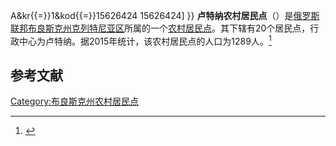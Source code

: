 {{Infobox Settlement
| official_name = 卢特纳农村居民点
| native_name = Лутенское сельское поселение
| settlement_type = [[农村居民点|农村居民点]]
| subdivision_type = [[国家|国家]]
| subdivision_type1 = [[州_(俄罗斯)|州]]
| subdivision_type2 = [[区_(苏联)|区]]
| subdivision_name = {{RUS}}
| subdivision_name1 = [[布良斯克州|布良斯克州]]
| subdivision_name2 = [[克列特尼亚区|克列特尼亚区]]
| seat_type = 行政中心
| seat = 卢特纳
| population_as_of=2015
| population_footnotes = <ref name=stat />
| population_total = 1289
| coordinates_display = inline,title
| latd =  | latm =  | lats =  | latNS = N
| longd =  | longm =  | longs =  | longEW = E
| timezone = [[莫斯科时间|MSK]]
| utc_offset = +3
| blank_name = [[俄罗斯市政土地区划代码|OKTMO编码]]
| blank_info = [http://classif.spb.ru/classificators/view/tma.php?st{{=}}A&kr{{=}}1&kod{{=}}15626424 15626424]
}}
'''卢特纳农村居民点'''（{{lang-ru|Лутенское сельское поселение}}）是[[俄罗斯联邦|俄罗斯联邦]][[布良斯克州|布良斯克州]][[克列特尼亚区|克列特尼亚区]]所属的一个[[农村居民点|农村居民点]]。其下辖有20个居民点，行政中心为卢特纳。据2015年统计，该农村居民点的人口为1289人。<ref name=stat>{{cite web |url=http://www.gks.ru/free_doc/doc_2015/bul_dr/mun_obr2015.rar |title=Численность населения Российской Федерации по муниципальным образованиям на 1 января 2015 года |accessdate=2015-08-06 |archiveurl=https://www.webcitation.org/6aaNzOlFO?url=http://www.gks.ru/free_doc/doc_2015/bul_dr/mun_obr2015.rar |archivedate=2015-08-06 |language=ru |deadurl=yes }}</ref>

== 参考文献 ==
{{reflist}}

{{Russia-stub}}

[[Category:布良斯克州农村居民点|Category:布良斯克州农村居民点]]